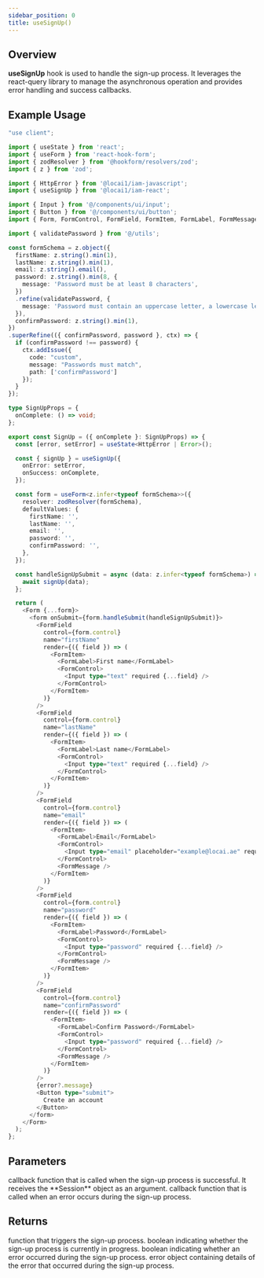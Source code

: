 ```yaml
---
sidebar_position: 0
title: useSignUp()
---
```



## Overview

**useSignUp** hook is used to handle the sign-up process. It leverages the react-query
library to manage the asynchronous operation and provides error handling and success callbacks.

## Example Usage

```typescript sign-up-component.tsx
"use client";

import { useState } from 'react';
import { useForm } from 'react-hook-form';
import { zodResolver } from '@hookform/resolvers/zod';
import { z } from 'zod';

import { HttpError } from '@locai1/iam-javascript';
import { useSignUp } from '@locai1/iam-react';

import { Input } from '@/components/ui/input';
import { Button } from '@/components/ui/button';
import { Form, FormControl, FormField, FormItem, FormLabel, FormMessage } from '@/components/ui/form';

import { validatePassword } from '@/utils';

const formSchema = z.object({
  firstName: z.string().min(1),
  lastName: z.string().min(1),
  email: z.string().email(),
  password: z.string().min(8, {
    message: 'Password must be at least 8 characters',
  })
  .refine(validatePassword, {
    message: 'Password must contain an uppercase letter, a lowercase letter, a number, and a special character',
  }),
  confirmPassword: z.string().min(1),
})
.superRefine(({ confirmPassword, password }, ctx) => {
  if (confirmPassword !== password) {
    ctx.addIssue({
      code: "custom",
      message: "Passwords must match",
      path: ['confirmPassword']
    });
  }
});

type SignUpProps = {
  onComplete: () => void;
};

export const SignUp = ({ onComplete }: SignUpProps) => {
  const [error, setError] = useState<HttpError | Error>();

  const { signUp } = useSignUp({
    onError: setError,
    onSuccess: onComplete,
  });

  const form = useForm<z.infer<typeof formSchema>>({
    resolver: zodResolver(formSchema),
    defaultValues: {
      firstName: '',
      lastName: '',
      email: '',
      password: '',
      confirmPassword: '',
    },
  });

  const handleSignUpSubmit = async (data: z.infer<typeof formSchema>) => {
    await signUp(data);
  };

  return (
    <Form {...form}>
      <form onSubmit={form.handleSubmit(handleSignUpSubmit)}>
        <FormField
          control={form.control}
          name="firstName"
          render={({ field }) => (
            <FormItem>
              <FormLabel>First name</FormLabel>
              <FormControl>
                <Input type="text" required {...field} />
              </FormControl>
            </FormItem>
          )}
        />
        <FormField
          control={form.control}
          name="lastName"
          render={({ field }) => (
            <FormItem>
              <FormLabel>Last name</FormLabel>
              <FormControl>
                <Input type="text" required {...field} />
              </FormControl>
            </FormItem>
          )}
        />
        <FormField
          control={form.control}
          name="email"
          render={({ field }) => (
            <FormItem>
              <FormLabel>Email</FormLabel>
              <FormControl>
                <Input type="email" placeholder="example@locai.ae" required {...field} />
              </FormControl>
              <FormMessage />
            </FormItem>
          )}
        />
        <FormField
          control={form.control}
          name="password"
          render={({ field }) => (
            <FormItem>
              <FormLabel>Password</FormLabel>
              <FormControl>
                <Input type="password" required {...field} />
              </FormControl>
              <FormMessage />
            </FormItem>
          )}
        />
        <FormField
          control={form.control}
          name="confirmPassword"
          render={({ field }) => (
            <FormItem>
              <FormLabel>Confirm Password</FormLabel>
              <FormControl>
                <Input type="password" required {...field} />
              </FormControl>
              <FormMessage />
            </FormItem>
          )}
        />
        {error?.message}
        <Button type="submit">
          Create an account
        </Button>
      </form>
    </Form>
  );
};
```

## Parameters

<ResponseField name="onSuccess" type="(session: Session | undefined) => void" required>
  callback function that is called when the sign-up process is successful. It receives the **Session** object as an argument.

  <SessionType />
</ResponseField>

<ResponseField name="onError" type="HttpErrorCallback" required>
  callback function that is called when an error occurs during the sign-up process.

  <HttpErrorCallbackType />
</ResponseField>

## Returns

<ResponseField name="signIn" type="({ email, password }) => void">
  function that triggers the sign-up process.
</ResponseField>

<ResponseField name="isLoading" type="boolean">
  boolean indicating whether the sign-up process is currently in progress.
</ResponseField>

<ResponseField name="isError" type="boolean">
  boolean indicating whether an error occurred during the sign-up process.
</ResponseField>

<ResponseField name="error" type="HttpError | Error">
  error object containing details of the error that occurred during the sign-up process.
</ResponseField>